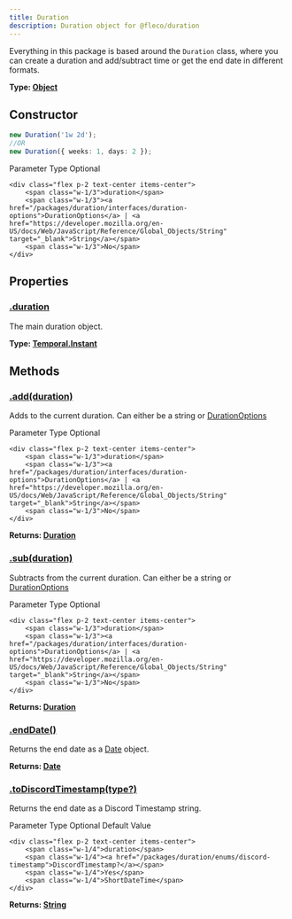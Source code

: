 ```yaml
---
title: Duration
description: Duration object for @fleco/duration
---
```


Everything in this package is based around the `Duration` class, where you can create a duration and add/subtract time or get the end date in different formats.

**Type: [Object](https://developer.mozilla.org/en-US/docs/Web/JavaScript/Reference/Global_Objects/Object)**

## Constructor

```ts
new Duration('1w 2d');
//OR
new Duration({ weeks: 1, days: 2 });
```
<div class="grid grid-cols-1 overflow-x-auto p-4 rounded-lg border border-gray-700">
    <div class="flex daisy_alert text-center items-center font-bold">
        <span class="w-1/3">Parameter</span>
        <span class="w-1/3">Type</span>
        <span class="w-1/3">Optional</span>
    </div>

    <div class="flex p-2 text-center items-center">
        <span class="w-1/3">duration</span>
        <span class="w-1/3"><a href="/packages/duration/interfaces/duration-options">DurationOptions</a> | <a href="https://developer.mozilla.org/en-US/docs/Web/JavaScript/Reference/Global_Objects/String" target="_blank">String</a></span>
        <span class="w-1/3">No</span>
    </div>

</div>

## Properties

### [.duration](./#duration)

The main duration object.

**Type: [Temporal.Instant](https://tc39.es/proposal-temporal/docs/duration.html)**

## Methods

### [.add(duration)](./#duration)

Adds to the current duration. Can either be a string or [DurationOptions](/packages/duration/duration-options)

<div class="grid grid-cols-1 overflow-x-auto p-4 rounded-lg border border-gray-700">
    <div class="flex daisy_alert text-center items-center font-bold">
        <span class="w-1/3">Parameter</span>
        <span class="w-1/3">Type</span>
        <span class="w-1/3">Optional</span>
    </div>

    <div class="flex p-2 text-center items-center">
        <span class="w-1/3">duration</span>
        <span class="w-1/3"><a href="/packages/duration/interfaces/duration-options">DurationOptions</a> | <a href="https://developer.mozilla.org/en-US/docs/Web/JavaScript/Reference/Global_Objects/String" target="_blank">String</a></span>
        <span class="w-1/3">No</span>
    </div>

</div>

**Returns: [Duration](.)**

### [.sub(duration)](./#subduration)

Subtracts from the current duration. Can either be a string or [DurationOptions](/packages/duration/duration-options)

<div class="grid grid-cols-1 overflow-x-auto p-4 rounded-lg border border-gray-700">
    <div class="flex daisy_alert text-center items-center font-bold">
        <span class="w-1/3">Parameter</span>
        <span class="w-1/3">Type</span>
        <span class="w-1/3">Optional</span>
    </div>

    <div class="flex p-2 text-center items-center">
        <span class="w-1/3">duration</span>
        <span class="w-1/3"><a href="/packages/duration/interfaces/duration-options">DurationOptions</a> | <a href="https://developer.mozilla.org/en-US/docs/Web/JavaScript/Reference/Global_Objects/String" target="_blank">String</a></span>
        <span class="w-1/3">No</span>
    </div>

</div>

**Returns: [Duration](.)**

### [.endDate()](./#enddate)

Returns the end date as a [Date](https://developer.mozilla.org/en-US/docs/Web/JavaScript/Reference/Global_Objects/Date) object.

**Returns: [Date](https://developer.mozilla.org/en-US/docs/Web/JavaScript/Reference/Global_Objects/Date)**

### [.toDiscordTimestamp(type?)](./#todiscordtimestampdiscordtimestamp)

Returns the end date as a Discord Timestamp string.

<div class="grid grid-cols-1 overflow-x-auto p-4 rounded-lg border border-gray-700">
    <div class="flex daisy_alert text-center items-center font-bold">
        <span class="w-1/4">Parameter</span>
        <span class="w-1/4">Type</span>
        <span class="w-1/4">Optional</span>
		<span class="w-1/4">Default Value</span>
    </div>

    <div class="flex p-2 text-center items-center">
        <span class="w-1/4">duration</span>
        <span class="w-1/4"><a href="/packages/duration/enums/discord-timestamp">DiscordTimestamp?</a></span>
        <span class="w-1/4">Yes</span>
		<span class="w-1/4">ShortDateTime</span>
    </div>

</div>

**Returns: [String](https://developer.mozilla.org/en-US/docs/Web/JavaScript/Reference/Global_Objects/String)**

